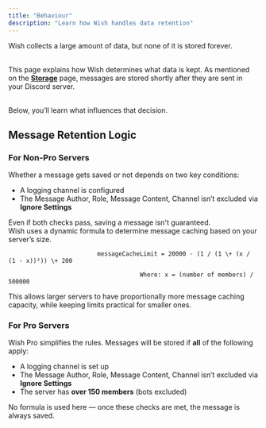 ```yaml
---
title: "Behaviour"
description: "Learn how Wish handles data retention"
---
```


Wish collects a large amount of data, but none of it is stored forever.

\
This page explains how Wish determines what data is kept. As mentioned on the [**Storage**](/data/storage) page, messages are stored shortly after they are sent in your Discord server.

\
Below, you’ll learn what influences that decision.

## **Message Retention Logic**

### **For Non-Pro Servers**

Whether a message gets saved or not depends on two key conditions:

- A logging channel is configured
- The Message Author, Role, Message Content, Channel isn’t excluded via **Ignore Settings**

Even if both checks pass, saving a message isn't guaranteed.\
Wish uses a dynamic formula to determine message caching based on your server’s size.

                             messageCacheLimit = 20000 · (1 / (1 \+ (x / (1 - x))²)) \+ 200

                                         Where: x = (number of members) / 500000

This allows larger servers to have proportionally more message caching capacity, while keeping limits practical for smaller ones.

### **For Pro Servers**

Wish Pro simplifies the rules. Messages will be stored if **all** of the following apply:

- A logging channel is set up
- The Message Author, Role, Message Content, Channel isn’t excluded via **Ignore Settings**
- The server has **over 150 members** (bots excluded)

No formula is used here — once these checks are met, the message is always saved.